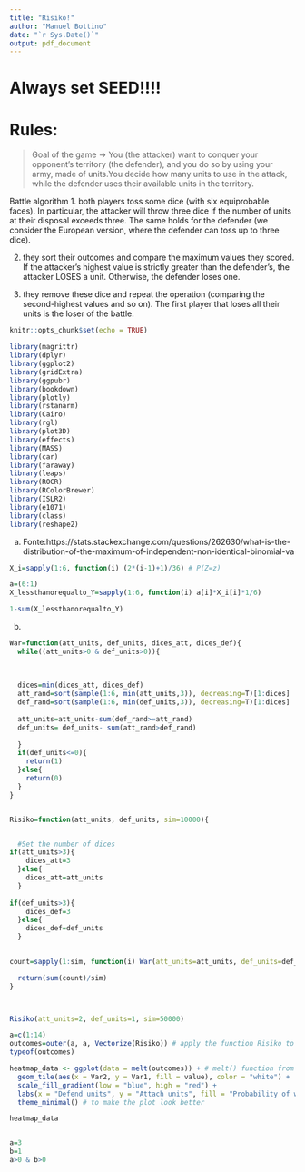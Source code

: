 ```yaml
---
title: "Risiko!"
author: "Manuel Bottino"
date: "`r Sys.Date()`"
output: pdf_document
---
```

# Always set SEED!!!!

# Rules:
> Goal of the game -> You (the attacker) want to conquer your opponent’s territory (the defender), and you do so by using your army, made of units.You decide how many units to use in the attack, while the defender uses their available units in the territory.

Battle algorithm 
1. both players toss some dice (with six equiprobable faces). In particular, the attacker will throw three dice if the number of units at their disposal exceeds three. The same holds for the defender (we consider the European version, where the defender can toss up to three dice).

2. they sort their outcomes and compare the maximum values they scored. If the attacker’s highest value is strictly greater than the defender’s, the attacker LOSES a unit. Otherwise, the defender loses one.

3. they remove these dice and repeat the operation (comparing the second-highest values and so on). The first player that loses all their units is the loser of the battle.


```r
knitr::opts_chunk$set(echo = TRUE)
```

```r
library(magrittr)
library(dplyr)
library(ggplot2)
library(gridExtra)
library(ggpubr)
library(bookdown)
library(plotly)
library(rstanarm)
library(Cairo)
library(rgl)
library(plot3D)
library(effects)
library(MASS)
library(car)
library(faraway)
library(leaps)
library(ROCR)
library(RColorBrewer)
library(ISLR2)
library(e1071)
library(class)
library(reshape2)
```


a)
Fonte:https://stats.stackexchange.com/questions/262630/what-is-the-distribution-of-the-maximum-of-independent-non-identical-binomial-va
```r

X_i=sapply(1:6, function(i) (2*(i-1)+1)/36) # P(Z=z)

a=(6:1)
X_lessthanorequalto_Y=sapply(1:6, function(i) a[i]*X_i[i]*1/6)

1-sum(X_lessthanorequalto_Y)
```

b)

```r

War=function(att_units, def_units, dices_att, dices_def){
  while((att_units>0 & def_units>0)){
  
  
    
  dices=min(dices_att, dices_def)
  att_rand=sort(sample(1:6, min(att_units,3)), decreasing=T)[1:dices]
  def_rand=sort(sample(1:6, min(def_units,3)), decreasing=T)[1:dices]
  
  att_units=att_units-sum(def_rand>=att_rand)
  def_units= def_units- sum(att_rand>def_rand)
  
  }
  if(def_units<=0){
    return(1)
  }else{
    return(0)
  }
}


Risiko=function(att_units, def_units, sim=10000){


  #Set the number of dices
if(att_units>3){
    dices_att=3
  }else{
    dices_att=att_units
  }
  
if(def_units>3){
    dices_def=3
  }else{
    dices_def=def_units
  }
  

count=sapply(1:sim, function(i) War(att_units=att_units, def_units=def_units, dices_att=dices_att, dices_def=dices_def))

  return(sum(count)/sim)
}



Risiko(att_units=2, def_units=1, sim=50000)

a=c(1:14)
outcomes=outer(a, a, Vectorize(Risiko)) # apply the function Risiko to all possible combination of attackers and defender units from 1 to 14
typeof(outcomes)

heatmap_data <- ggplot(data = melt(outcomes)) + # melt() function from reshape2 library to go from a matrix to a well-structured database
  geom_tile(aes(x = Var2, y = Var1, fill = value), color = "white") +
  scale_fill_gradient(low = "blue", high = "red") +
  labs(x = "Defend units", y = "Attach units", fill = "Probability of winning (attacker)") +
  theme_minimal() # to make the plot look better

heatmap_data


a=3
b=1
a>0 & b>0
```


